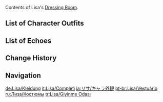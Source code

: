 {{CharacterTabs}}
Contents of Lisa's [[Dressing Room]].

==List of Character Outfits==
{{Outfits by Category Table|Lisa Outfits|nocharacter=1}}

==List of Echoes==
{{Echoes by Category Table|Lisa Echoes|nocharacter=1}}

==Change History==
{{Change History|1.0}}

==Navigation==
{{Character Navbox|Dressing Room}}

[[de:Lisa/Kleidung]]
[[it:Lisa/Completi]]
[[ja:リサ/キャラ外観]]
[[pt-br:Lisa/Vestuário]]
[[ru:Лиза/Костюмы]]
[[tr:Lisa/Giyinme Odası]]